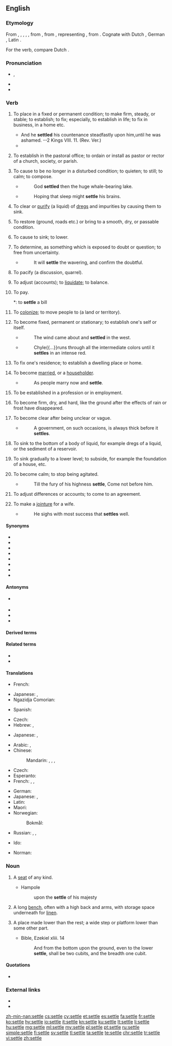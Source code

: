 {{also|Settle}}
==English==
{{rfc|outdated definitions and citations|lang=en}}
{{Webster 1913}}

===Etymology===
{{PIE root|en|sed}}
From {{etyl|enm|en}} {{m|enm|settle}}, {{m|enm|setle}}, {{m|enm|setel}}, {{m|enm|setil}}, {{m|enm|seotel}}, from {{etyl|ang|en}} {{m|ang|setl||that upon which one sits, a seat, a settle, a place to sit}}, from {{etyl|gem-pro|en}} {{m|gem-pro|*setlaz||a seat; arm-chair}}, representing {{etyl|ine-pro|en}} {{m|ine-pro|*sed-lo-}}, from {{m|ine-pro|*sed-||sit}}. Cognate with Dutch {{m|nl|zetel}}, German {{m|de|Sessel}}, Latin {{m|la|sella}}.

For the verb, compare Dutch {{m|nl|zetelen||to be established, settle}}.

===Pronunciation===
* {{enPR|sĕtʹəl}}, {{IPA|/ˈsɛtəl/|lang=en}}
* {{audio|en-us-settle.ogg|Audio (US)|lang=en}}
* {{rhymes|ɛtəl|lang=en}}

===Verb===
{{en-verb|settl}}

# {{label|en|transitive}} To place in a fixed or permanent condition; to make firm, steady, or stable; to establish; to fix; especially, to establish in life; to fix in business, in a home etc.
#* And he '''settled''' his countenance steadfastly upon him,until he was ashamed. --2 Kings VIII. 11. (Rev. Ver.)
#* {{quote-book|year=1700|title=[[w:Metamorphoses‎|Metamorphoses]]|author=[[w:Ovid|Ovid]]|by=[[w:John Dryden|John Dryden]]|passage=The father thought the time drew on Of '''settling''' in the world his only son.}}
# {{label|en|transitive|obsolete|US}} To establish in the pastoral office; to ordain or install as pastor or rector of a church, society, or parish.
#: {{ux|en|to '''settle''' a minister}}
# {{label|en|transitive}} To cause to be no longer in a disturbed condition; to quieten; to still; to calm; to compose.
#* {{w|George Chapman}}
#*: God '''settled''' then the huge whale-bearing lake.
#* {{w|John Bunyan}}
#*: Hoping that sleep might '''settle''' his brains.
# {{label|en|transitive}} To clear or [[purify]] (a liquid) of [[dregs]] and impurities by causing them to sink.
#: {{ux|en|to '''settle''' coffee, or the grounds of coffee}}
# {{label|en|transitive}} To restore (ground, roads etc.) or bring to a smooth, dry, or passable condition.
#: {{ux|en|clear weather '''settles''' the roads}}
# {{label|en|transitive}} To cause to sink; to lower.
#: {{ux|en|to '''settle''' the contents of a barrel or bag by shaking it}}
# {{label|en|transitive}} To determine, as something which is exposed to doubt or question; to free from uncertainty.
#* {{w|Jonathan Swift}}
#*: It will '''settle''' the wavering, and confirm the doubtful.
#: {{ux|en|to '''settle''' the mind when agitated;&nbsp; to '''settle''' questions of law;&nbsp; to '''settle''' the succession to a throne;&nbsp; to '''settle''' an allowance}}
# {{label|en|transitive}} To pacify (a discussion, quarrel).
#: {{ux|en|to '''settle''' a quarrel}}
# {{label|en|transitive|archaic}} To adjust (accounts); to [[liquidate]]; to balance.
#: {{ux|en|to '''settle''' an account}}
# {{label|en|transitive|colloquial}} To pay.
#*: to '''settle''' a bill
# {{label|en|transitive}} To [[colonize]]; to move people to (a land or territory).
#: {{ux|en|the French first '''settled''' Canada;&nbsp; the Puritans '''settled''' New England;&nbsp; Plymouth was settled in 1620.}}
# {{label|en|intransitive}} To become fixed, permanent or stationary; to establish one's self or itself.
#* {{w|Francis Bacon}}
#*: The wind came about and '''settled''' in the west.
#* {{w|John Arbuthnot}}
#*: Chyle{{...}}runs through all the intermediate colors until it '''settles''' in an intense red.
# {{label|en|intransitive}} To fix one's residence; to establish a dwelling place or home.
#: {{ux|en|the Saxons who '''settled''' in Britain}}
# {{label|en|intransitive}} To become [[married]], or a [[householder]].
#* {{w|Matthew Prior}}
#*: As people marry now and '''settle'''.
# {{label|en|intransitive}} To be established in a profession or in employment.
#: {{ux|en|to '''settle''' in the practice of law}}
# {{label|en|intransitive}} To become firm, dry, and hard, like the ground after the effects of rain or frost have disappeared.
#: {{ux|en|the roads '''settled''' late in the spring.}}
# {{label|en|intransitive}} To become clear after being unclear or vague.
#* {{w|Joseph Addison}}
#*: A government, on such occasions, is always thick before it '''settles'''.
#: {{ux|en|the weather '''settled''';&nbsp; wine '''settles''' by standing}}
# {{label|en|intransitive}} To sink to the bottom of a body of liquid, for example dregs of a liquid, or the sediment of a reservoir.
# {{label|en|intransitive}} To sink gradually to a lower level; to subside, for example the foundation of a house, etc.
# {{label|en|intransitive}} To become calm; to stop being agitated.
#* {{w|William Shakespeare}}
#*: Till the fury of his highness '''settle''', Come not before him.
# {{label|en|intransitive}} To adjust differences or accounts; to come to an agreement.
#: {{ux|en|He has '''settled''' with his creditors.}}
# {{label|en|intransitive|obsolete}} To make a [[jointure]] for a wife.
#* {{w|Samuel Garth}}
#*: He sighs with most success that '''settles''' well.

====Synonyms====
* {{l|en|adjust}}
* {{l|en|arrange}}
* {{l|en|compose}}
* {{l|en|decide}}
* {{l|en|determine}}
* {{l|en|establish}}
* {{l|en|fix}}
* {{l|en|regulate}}

====Antonyms====
* {{sense|to place in a fixed or permanent condition}} {{l|en|remove}}
* {{l|en|disturb}}
* {{l|en|agitate}}
* {{l|en|wander}}

====Derived terms====
{{der3|[[settle bed]] {{qualifier|British, a bed convertible into a seat}}|settle down|settle for|settle in|settle on|[[settle the land]] {{qualifier|obsolete, nautical: to cause land to appear to sink (that is, to cause it to appear lower) by receding away from it}}|settle up|settle upon|lang=en|settleable}}

====Related terms====
* {{l|en|settlement}}
* {{l|en|settler}}

====Translations====
{{trans-top|to place in a fixed or permanent condition}}
* French: {{t+|fr|installer}}
{{trans-mid}}
* Japanese: {{t|ja|取り付ける|tr=toritsukeru}}, {{t+|ja|据える|tr=sueru}}
* Ngazidja Comorian: {{t|zdj|ehantsi|alt=hwehantsi}}
{{trans-bottom}}

{{trans-top|to determine, establish}}
* Spanish: {{t+|es|resolver}}
{{trans-mid}}
{{trans-bottom}}

{{trans-top|to adjust, as something in discussion; to make up; to compose; to pacify}}
* Czech: {{t|cs|urovnat}}
* Hebrew: {{t|he|הסכים|m|tr=hiskim}}, {{t+|he|הגיע לעמק השווה|m|tr=higi`a le`emeq hashaveh}}
{{trans-mid}}
* Japanese: {{t+|ja|解決|alt=解決する|tr=kaiketsu suru}}, {{t|ja|鎮める|tr=shizumeru}}
{{trans-bottom}}

{{trans-top|to fix one's residence}}
* Arabic: {{t|ar|اِسْتَعْمَرَ}}, {{t+|ar|اِسْتَوْطَنَ}}
* Chinese:
*: Mandarin: {{t+|cmn|殖民|tr=zhímín|sc=Hani}}, {{t+|cmn|定居|tr=dìngjū|sc=Hani}}, {{t|cmn|安家落戶|sc=Hani}}, {{t+|cmn|安家落户|tr=ānjiāluòhù|sc=Hani}}
* Czech: {{t|cs|[[usadit]] se}}
* Esperanto: {{t|eo|enloĝiĝi}}
* French: {{t+|fr|s'installer}}, {{t+|fr|coloniser}}, {{t+|fr|s'habituer}}
{{trans-mid}}
* German: {{t+|de|siedeln}}
* Japanese: {{t|ja|居着く|tr=いつく, itsuku}}, {{t|ja|落ち着く|tr=おちつく, ochitsuku}}
* Latin: {{t|la|sedeo}}
* Maori: {{t|mi|whakataiwhenua}}
* Norwegian: 
*: Bokmål: {{t|nb|bosette}}
* Russian: {{t+|ru|сели́ться}}, {{t+|ru|заселя́ть}}, {{t+|ru|колонизи́ровать}} {{qualifier|colonise}}
{{trans-bottom}}

{{checktrans-top}}
* Ido: {{t+check|io|quitigar}}
{{trans-mid}}
* Norman: {{t-check|nrf|settler}} {{qualifier|Jersey}}
{{trans-bottom}}

===Noun===
{{en-noun}}

# {{label|en|archaic}} A [[seat]] of any kind.
#* Hampole
#*: upon the '''settle''' of his majesty
# A long [[bench]], often with a high back and arms, with storage space underneath for [[linen]].
# {{label|en|obsolete}} A place made lower than the rest; a wide step or platform lower than some other part.
#* Bible, Ezekiel xliii. 14
#*: And from the bottom upon the ground, even to the lower '''settle''', shall be two cubits, and the breadth one cubit.

====Quotations====
* {{seeCites}}

===External links===
* {{R:Webster 1913}}
* {{R:Century 1911}}

[[zh-min-nan:settle]]
[[cs:settle]]
[[cy:settle]]
[[et:settle]]
[[es:settle]]
[[fa:settle]]
[[fr:settle]]
[[ko:settle]]
[[hy:settle]]
[[io:settle]]
[[it:settle]]
[[kn:settle]]
[[ku:settle]]
[[lt:settle]]
[[li:settle]]
[[hu:settle]]
[[mg:settle]]
[[ml:settle]]
[[my:settle]]
[[pl:settle]]
[[pt:settle]]
[[ru:settle]]
[[simple:settle]]
[[fi:settle]]
[[sv:settle]]
[[tl:settle]]
[[ta:settle]]
[[te:settle]]
[[chr:settle]]
[[tr:settle]]
[[vi:settle]]
[[zh:settle]]